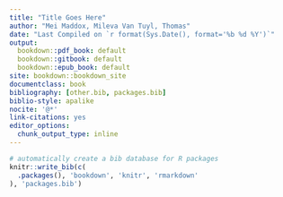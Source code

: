 ```yaml
---
title: "Title Goes Here"
author: "Mei Maddox, Mileva Van Tuyl, Thomas"
date: "Last Compiled on `r format(Sys.Date(), format='%b %d %Y')`"
output:
  bookdown::pdf_book: default
  bookdown::gitbook: default
  bookdown::epub_book: default
site: bookdown::bookdown_site
documentclass: book
bibliography: [other.bib, packages.bib]
biblio-style: apalike
nocite: '@*'
link-citations: yes
editor_options: 
  chunk_output_type: inline
---
```


```r
# automatically create a bib database for R packages
knitr::write_bib(c(
  .packages(), 'bookdown', 'knitr', 'rmarkdown'
), 'packages.bib')
```